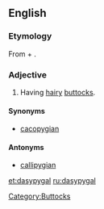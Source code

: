 ==English==

===Etymology===
From {{etyl|grc|en}} {{term|δασύς|tr=dasus||hairy, dense|lang=grc|sc=polytonic}} + {{term|πυγή|tr=pugē||buttocks|lang=grc|sc=polytonic}}.

===Adjective===
{{en-adj}}

# {{nonce|rare}} Having [[hairy]] [[butt]]ocks.

====Synonyms====
* [[cacopygian]]

====Antonyms====
* [[callipygian]]
[[Category:Buttocks]]

[[et:dasypygal]]
[[ru:dasypygal]]